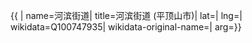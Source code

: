 {{ {{{1|PRC admin/showdata}}}|
name=河滨街道|
title=河滨街道 (平顶山市)|
lat=|
lng=|
wikidata=Q100747935|
wikidata-original-name=|
arg={{{arg|}}}}}